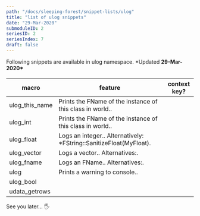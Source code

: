 ```yaml
---
path: "/docs/sleeping-forest/snippet-lists/ulog"
title: "list of ulog snippets"
date: "29-Mar-2020"
submoduleID: 2
seriesID: 2
seriesIndex: 7
draft: false
---
```


Following snippets are available in ulog namespace. \*Updated **29-Mar-2020\***

####

| macro          | feature                                                             | context key? |
| -------------- | ------------------------------------------------------------------- | ------------ |
| ulog_this_name | Prints the FName of the instance of this class in world..           |              |
| ulog_int       | Prints the FName of the instance of this class in world..           |              |
| ulog_float     | Logs an integer.. Alternatively: \*FString::SanitizeFloat(MyFloat). |              |
| ulog_vector    | Logs a vector.. Alternatives:.                                      |              |
| ulog_fname     | Logs an FName.. Alternatives:.                                      |              |
| ulog           | Prints a warning to console..                                       |              |
| ulog_bool      |                                                                     |              |
| udata_getrows  |                                                                     |              |

See you later... 🖐
